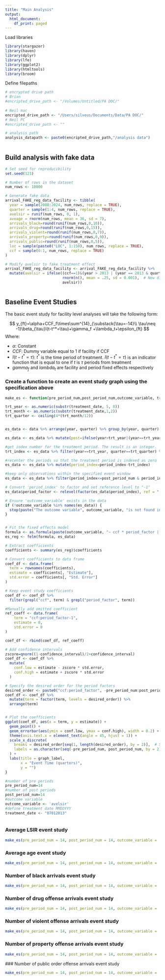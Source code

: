 ```yaml
---
title: "Main Analysis"
output:
  html_document:
    df_print: paged
---
```


Load libraries
```r
library(stargazer)
library(haven)
library(dplyr)
library(lfe)
library(ggplot2)
library(htmltools)
library(broom)

```




Define filepaths
```r
# encrypted drive path
# Brian
#encripted_drive_path <- "/Volumes/Untitled/PA DOC/"
 
# Neil mac
encripted_drive_path <- "/Users/silveus/Documents/Data/PA DOC/" 
# Neil PC 
#encripted_drive_path <- "" 

# analysis path
analysis_datapath <- paste0(encripted_drive_path,"/analysis data")
 

```
## Build analysis with fake data
```r

# Set seed for reproducibility
set.seed(123)

# Number of rows in the dataset
num_rows <- 10000

# Generate fake data
arrival_FAKE_reg_data_facility <- tibble(
  year = sample(2008:2024, num_rows, replace = TRUE),
  quarter = sample(1:4, num_rows, replace = TRUE),
  avelsir = runif(num_rows, 0, 1),
  aveage = rnorm(num_rows, mean = 36, sd = 7),
  arrivals_black=round(runif(num_rows,0,10)),
  arrivals_drug=round(runif(num_rows,0,15)),
  arrivals_violent=round(runif(num_rows,0,7)),
  arrivals_property=round(runif(num_rows,0,9)),
  arrivals_public=round(runif(num_rows,0,5)),
  loc = sample(paste0("LOC", 1:150), num_rows, replace = TRUE),
  ccf = sample(0:1, num_rows, replace = TRUE)
)

# Modify avelsir to fake treatment effect
arrival_FAKE_reg_data_facility <- arrival_FAKE_reg_data_facility %>%
  mutate(avelsir = ifelse((ccf==1)&(year > 2013 | (year == 2013 & quarter >= 3)),
                          rnorm(n(), mean = .25, sd = 0.001),  # New distribution for ccfs after treatment: normal with mean 0.25 and sd 0.001
                          avelsir))



```




<!-- Import analysis data -->
<!-- ```{r} -->
<!-- indiv_arrival_reg_data <- read.csv(paste0(analysis_datapath,"FILENAME")) -->
<!-- arrival_reg_data_facility read.csv(paste0(analysis_datapath,"FILENAME")) -->
<!-- ``` -->




<!-- How do arrivals to CCFs compare to arrivals to CCCs prior to 2013? The below requires a dataset for analysis that has a dummy variable for post (>= 2013) and a dummy variable for ccf(1 if ccf, 0 if ccc). The dataset should be individual arrivals. -->
<!-- ```{r} -->
<!-- balancereg1 <- felm(lsir~ccf,reg_data[reg_data$post==0]) -->
<!-- balancereg2 <- felm(black~ccf,reg_data[reg_data$post==0]) -->
<!-- balancereg3 <- felm(age~ccf,reg_data[reg_data$post==0]) -->
<!-- balancereg4 <- felm(drugoffence~ccf,reg_data[reg_data$post==0]) -->
<!-- balancereg5 <- felm(violentoffence~ccf, reg_data[reg_data$post==0]) -->
<!-- balancereg6 <- felm(arrivals <- ccf, reg_data[reg_data$post==0] %>%  -->
<!--                                                 group_by(loc,month) %>%  -->
<!--                                                 summarise(arrivals=n()), -->
<!--                                                           ccf=first(ccf), -->
<!--                                                           post=first(post)) -->


<!-- htmloutput <- stargazer(balangereg1,balangereg2,balangereg3,balangereg4,balangereg5,balancereg6, type = "html") -->

<!-- html_print(HTML(htmloutput)) -->
<!-- ``` -->

<!-- ## Baseline DID -->

<!-- ### Risk Scores -->
<!-- ```{r} -->
<!-- reg1 <- felm(avelsir ~ ccf + post + ccf*post year region avenumberarrivals2008_2010 avelsir2008_2010 avepctblack2008_2010 |loc + year + calandermonth|0|0, data=reg_data) -->
<!-- reg2 <- felm(avelsir ~ ccf + post + ccf*post |loc + year + calandermonth|0|0, data=reg_data) -->

<!-- htmloutput <- stargazer(reg1,reg2, type = "html") -->

<!-- html_print(HTML(htmloutput)) -->
<!-- ``` -->

<!-- ### Race -->
<!-- ```{r} -->
<!-- reg1 <- felm(blackarrivals ~ ccf + post + ccf*post year region avenumberarrivals2008_2010 avelsir2008_2010 avepctblack2008_2010 |loc + year + calandermonth|0|0, data=reg_data) -->
<!-- reg2 <- felm(blackarrivals ~ ccf + post + ccf*post |loc + year + calandermonth|0|0, data=reg_data) -->

<!-- htmloutput <- stargazer(reg1,reg2, type = "html") -->

<!-- html_print(HTML(htmloutput)) -->
<!-- ``` -->

<!-- ### Offence Types -->
<!-- ```{r} -->
<!-- # Violent -->
<!-- reg1 <- felm(arrivals_violent ~ ccf + post + ccf*post year region avenumberarrivals2008_2010 avelsir2008_2010 avepctblack2008_2010 |loc + year + calandermonth|0|0, data=reg_data) -->
<!-- reg2 <- felm(arrivals_violent ~ ccf + post + ccf*post |loc + year + calandermonth|0|0, data=reg_data) -->

<!-- # Drug -->
<!-- reg1 <- felm(arrivals_drug ~ ccf + post + ccf*post year region avenumberarrivals2008_2010 avelsir2008_2010 avepctblack2008_2010 |loc + year + calandermonth|0|0, data=reg_data) -->
<!-- reg2 <- felm(arrivals_drug ~ ccf + post + ccf*post |loc + year + calandermonth|0|0, data=reg_data) -->

<!-- # Property -->
<!-- reg1 <- felm(arrivals_property ~ ccf + post + ccf*post year region avenumberarrivals2008_2010 avelsir2008_2010 avepctblack2008_2010 |loc + year + calandermonth|0|0, data=reg_data) -->
<!-- reg2 <- felm(arrivals_property ~ ccf + post + ccf*post |loc + year + calandermonth|0|0, data=reg_data) -->
<!-- htmloutput <- stargazer(reg1,reg2, type = "html") -->

<!-- # Public Order -->
<!-- reg1 <- felm(arrivals_public ~ ccf + post + ccf*post year region avenumberarrivals2008_2010 avelsir2008_2010 avepctblack2008_2010 |loc + year + calandermonth|0|0, data=reg_data) -->
<!-- reg2 <- felm(arrivals_public ~ ccf + post + ccf*post |loc + year + calandermonth|0|0, data=reg_data) -->
<!-- htmloutput <- stargazer(reg1,reg2,reg3, reg4, reg5, reg6, reg7, reg8, type = "html") -->


<!-- html_print(HTML(htmloutput)) -->
<!-- ``` -->



## Baseline Event Studies

The basic event study for facility level analyses will take the following form:

$$
y_{ft}=\alpha+CCF_f\times\sum^{14}_{\substack{\tau=-14}\\ \tau\neq -1}\beta_{\tau}I(t-t^*=\tau)+\gamma_f +\lambda_t+\epsilon_{ft}
$$
Where: 

* $\alpha$: Constant
* $CCF$: Dummy variable equal to 1 if facility if CCF
* $I(t-t^*=\tau)$: $t^*$ is the time period of treatment. $I(t-t^*=\tau)$ is an indicator function that is equal to one if $t$ is $\tau$ periods from treatment
* $gamma_f$ and $lambda_t$ are facility and period fixed effects respectively


### Create a function to create an event study graph using the specification above
```r
make_es <- function(pre_period_num,post_period_num,outcome_variable, treatment_date, data, confidence_interval=0.95, graph_label="Enter graph label"){

trt_year <- as.numeric(substr(treatment_date, 5, 8))
trt_month <- as.numeric(substr(treatment_date,1,2))
trt_quarter <- ceiling(4*(trt_month/12))


es_data <- data %>% arrange(year, quarter) %>% group_by(year, quarter) %>% mutate(period_index=cur_group_id()) %>% ungroup()

es_data <- es_data %>% mutate(post=ifelse(year>trt_year|(year==trt_year & quarter>=trt_quarter),1,0))

#get index number for the treatment period. The result is an integer.
trt_index <- es_data %>% filter(year==trt_year, quarter==trt_quarter) %>% distinct(year,quarter,.keep_all = TRUE) %>% pull("period_index")

#recenter the periods so that the treatment period is indexed as zero
es_data <- es_data %>% mutate(period_index=period_index-trt_index)

#keep only observations within the specified event window
es_data <- es_data %>% filter(period_index<=post_period_num & period_index>=-1*(pre_period_num))

# Convert 'period_index' to factor and set reference level to "-1"
es_data$period_factor <- relevel(factor(es_data$period_index), ref = "-1")

# Ensure 'outcome_variable' exists in the data
if (!outcome_variable %in% names(es_data)) {
  stop(paste("The outcome variable", outcome_variable, "is not found in the dataset"))
}


# Fit the fixed effects model
formula <- as.formula(paste(outcome_variable, "~ ccf * period_factor | loc | 0 | 0")) # note that this syntax fits a model with ccf and period_factor fixed effects as well as the interaction
es_reg <- felm(formula, es_data)

# Extract coefficients
coefficients <- summary(es_reg)$coefficients

# Convert coefficients to data frame
coef_df <- data.frame(
  term = rownames(coefficients),
  estimate = coefficients[, "Estimate"],
  std.error = coefficients[, "Std. Error"]
)

# Keep event study coefficients
coef_df <- coef_df %>%
  filter(grepl("ccf", term) & grepl("period_factor", term))

#Manually add omitted coefficient
ref_coeff <- data.frame(
    term = "ccf:period_factor-1",
    estimate = 0,
    std.error = 0
)

coef_df <- rbind(coef_df, ref_coeff)

# Add confidence intervals
zscore=qnorm((1-confidence_interval)/2+confidence_interval)
coef_df <- coef_df %>%
  mutate(
    conf.low = estimate - zscore * std.error,
    conf.high = estimate + zscore * std.error
  )

# Specify the desired order for the period factors
desired_order <- paste0("ccf:period_factor", -pre_period_num:post_period_num)
coef_df <- coef_df %>%
  mutate(term = factor(term, levels = desired_order)) %>%
  arrange(term)


# Plot the coefficients
ggplot(coef_df, aes(x = term, y = estimate)) +
  geom_point() +
  geom_errorbar(aes(ymin = conf.low, ymax = conf.high), width = 0.2) +
  theme(axis.text.x = element_text(angle = 45, hjust = 1)) +
  scale_x_discrete(
    breaks = desired_order[seq(1, length(desired_order), by = 2)],  # Set breaks for every other tick
    labels = as.character(seq(-pre_period_num, post_period_num, by = 2))  # Customize labels
  ) +
  labs(title = graph_label,
       x = "Event Time (quarters)",
       y = "")
}

#number of pre periods
pre_period_num=14
#number of post periods
post_period_num=14
#outcome variable
outcome_variable <- 'avelsir'
#define treatment date MMDDYYY
treatment_date <- "07012013"



```


### Average LSIR event study
```r
make_es(pre_period_num = 14, post_period_num = 14, outcome_variable = 'avelsir', treatment_date = '07012013', data = arrival_FAKE_reg_data_facility, confidence_interval = 0.95, graph_label = "Average LSIR of Arrivals: FAKE DATA")
```

### Average age event study

```r
make_es(pre_period_num = 14, post_period_num = 14, outcome_variable = 'aveage', treatment_date = '07012013', data = arrival_FAKE_reg_data_facility, confidence_interval = 0.95, graph_label = "Average Age of Arrivals: FAKE DATA")
```

### Number of black arrivals event study
```r
make_es(pre_period_num = 14, post_period_num = 14, outcome_variable = 'arrivals_black', treatment_date = '07012013', data = arrival_FAKE_reg_data_facility, confidence_interval = 0.95, graph_label = "# of Black arrivals: FAKE DATA")
```



### Number of drug offense arrivals event study
```r
make_es(pre_period_num = 14, post_period_num = 14, outcome_variable = 'arrivals_drug', treatment_date = '07012013', data = arrival_FAKE_reg_data_facility, confidence_interval = 0.95, graph_label = "# Drug offense arrivals: FAKE DATA")
```


### Number of violent offense arrivals event study
```r
make_es(pre_period_num = 14, post_period_num = 14, outcome_variable = 'arrivals_violent', treatment_date = '07012013', data = arrival_FAKE_reg_data_facility, confidence_interval = 0.95, graph_label = "# Violent offense arrivals: FAKE DATA")
```

### Number of property offense arrivals event study
```r
make_es(pre_period_num = 14, post_period_num = 14, outcome_variable = 'arrivals_property', treatment_date = '07012013', data = arrival_FAKE_reg_data_facility, confidence_interval = 0.95, graph_label = "# Property offense arrivals: FAKE DATA")
```

 ### Number of public order offense arrivals event study
```r
make_es(pre_period_num = 14, post_period_num = 14, outcome_variable = 'arrivals_violent', treatment_date = '07012013', data = arrival_FAKE_reg_data_facility, confidence_interval = 0.95, graph_label = "# Public order offense arrivals: FAKE DATA")
```


